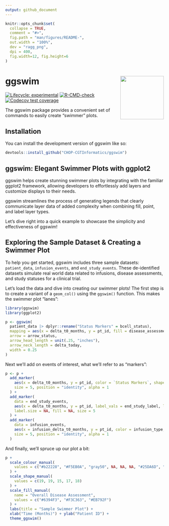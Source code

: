 ```yaml
---
output: github_document
---
```


<!-- README.md is generated from README.Rmd. Please edit that file -->

```r
knitr::opts_chunk$set(
  collapse = TRUE,
  comment = "#>",
  fig.path = "man/figures/README-",
  out.width = "100%",
  dev = "ragg_png",
  dpi = 400, 
  fig.width=12, fig.height=6
)
```

# ggswim <a href="https://chop-cgtinformatics.github.io/ggswim/"><img src="man/figures/logo.png" align="right" height="138" /></a>

<!-- badges: start -->
[![Lifecycle: experimental](https://img.shields.io/badge/lifecycle-experimental-orange.svg)](https://lifecycle.r-lib.org/articles/stages.html#experimental)
[![R-CMD-check](https://github.com/CHOP-CGTInformatics/ggswim/actions/workflows/R-CMD-check.yaml/badge.svg)](https://github.com/CHOP-CGTInformatics/ggswim/actions/workflows/R-CMD-check.yaml)
[![Codecov test coverage](https://codecov.io/gh/CHOP-CGTInformatics/ggswim/branch/main/graph/badge.svg)](https://app.codecov.io/gh/CHOP-CGTInformatics/ggswim?branch=main)
<!-- badges: end -->

The ggswim package provides a convenient set of commands to easily create "swimmer" plots.

## Installation

You can install the development version of ggswim like so:

``` r
devtools::install_github("CHOP-CGTInformatics/ggswim")
```

## ggswim: Elegant Swimmer Plots with ggplot2

ggswim helps create stunning swimmer plots by integrating with the familiar ggplot2 framework, allowing developers to effortlessly add layers and customize displays to their needs.

ggswim streamlines the process of generating legends that clearly communicate layer data of added complexity when combining fill, point, and label layer types.

Let's dive right into a quick example to showcase the simplicity and effectiveness of ggswim!

## Exploring the Sample Dataset & Creating a Swimmer Plot

To help you get started, ggswim includes three sample datasets: `patient_data`, `infusion_events`, and `end_study_events`. These de-identified datasets simulate real world data related to infusions, disease assessments, and study statuses for a clinical trial.

Let's load the data and dive into creating our swimmer plots! The first step is to create a variant of a `geom_col()` using the `ggswim()` function. This makes the swimmer plot "lanes":

```r
library(ggswim)
library(ggplot2)

p <- ggswim(
  patient_data |> dplyr::rename("Status Markers" = bcell_status),
  mapping = aes(x = delta_t0_months, y = pt_id, fill = disease_assessment_status),
  arrow = arrow_status,
  arrow_head_length = unit(.25, "inches"),
  arrow_neck_length = delta_today,
  width = 0.25
)
```

Next we'll add on events of interest, what we'll refer to as "markers":

```r
p <- p +
  add_marker(
    aes(x = delta_t0_months, y = pt_id, color = `Status Markers`, shape = `Status Markers`),
    size = 5, position = "identity", alpha = 1
  ) +
  add_marker(
    data = end_study_events,
    aes(x = delta_t0_months, y = pt_id, label_vals = end_study_label, label_names = end_study_name),
    label.size = NA, fill = NA, size = 5
  ) +
  add_marker(
    data = infusion_events,
    aes(x = infusion_delta_t0_months, y = pt_id, color = infusion_type, shape = infusion_type),
    size = 5, position = "identity", alpha = 1
  ) 
```

And finally, we'll spruce up our plot a bit:

```r
p +
  scale_colour_manual(
    values = c("#b22228", "#F5EB0A", "gray50", NA, NA, NA, "#25DA6D", "#25DA6D")
  ) +
  scale_shape_manual(
    values = c(19, 19, 15, 17, 18)
  ) +
  scale_fill_manual(
    name = "Overall Disease Assessment",
    values = c("#6394F3", "#F3C363", "#EB792F")
  ) +
  labs(title = "Sample Swimmer Plot") +
  xlab("Time (Months)") + ylab("Patient ID") +
  theme_ggswim()
```
